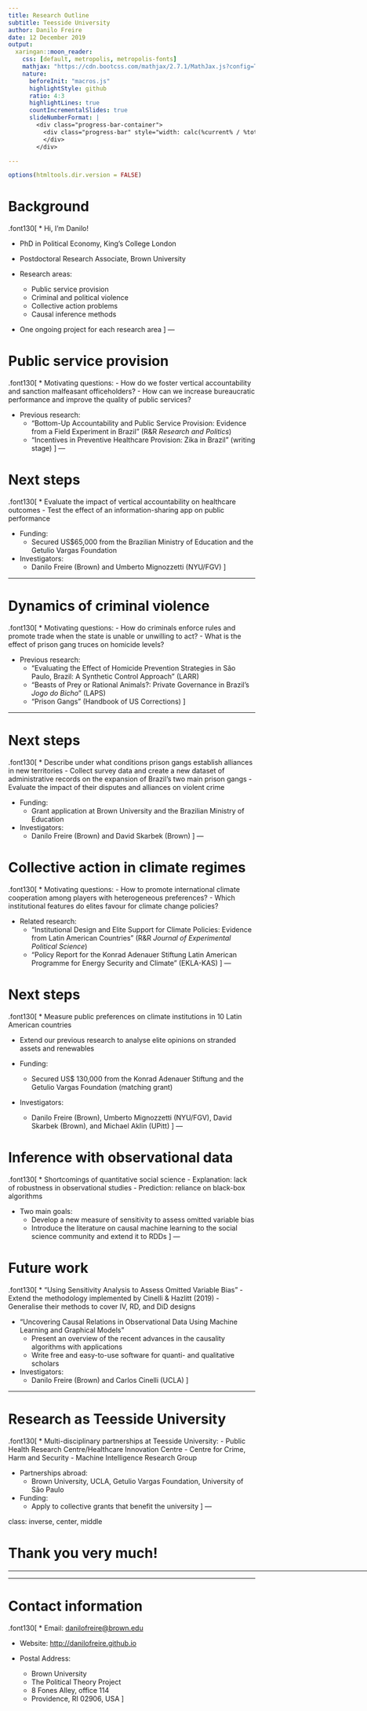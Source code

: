```yaml
---
title: Research Outline
subtitle: Teesside University
author: Danilo Freire 
date: 12 December 2019
output: 
  xaringan::moon_reader:
    css: [default, metropolis, metropolis-fonts]
    mathjax: "https://cdn.bootcss.com/mathjax/2.7.1/MathJax.js?config=TeX-MML-AM_HTMLorMML"
    nature: 
      beforeInit: "macros.js"
      highlightStyle: github
      ratio: 4:3
      highlightLines: true
      countIncrementalSlides: true
      slideNumberFormat: |
        <div class="progress-bar-container">
          <div class="progress-bar" style="width: calc(%current% / %total% * 100%);">
          </div>
        </div>

---
```


```r
options(htmltools.dir.version = FALSE)
```

<style>

.remark-slide-number {
  position: inherit;
}

.remark-slide-number .progress-bar-container {
  position: absolute;
  bottom: 0;
  height: 6px;
  display: block;
  left: 0;
  right: 0;
}

.remark-slide-number .progress-bar {
  height: 100%;
  background-color: #EB811B;
}

.orange {
  color: #EB811B;
}
</style>

# Background

.font130[
* Hi, I'm Danilo!

* PhD in Political Economy, King's College London

* Postdoctoral Research Associate, Brown University

* Research areas: 
	- Public service provision
	- Criminal and political violence
	- Collective action problems
	- Causal inference methods

* One ongoing project for each research area
]
---

# Public service provision

.font130[
* Motivating questions:
	- How do we foster vertical accountability and sanction malfeasant officeholders?
	- How can we increase bureaucratic performance and improve the quality of public services? 

* Previous research:
	- "Bottom-Up Accountability and Public Service Provision: Evidence from a Field Experiment in Brazil" (R&R _Research and Politics_)
	- "Incentives in Preventive Healthcare Provision: Zika in Brazil" (writing stage)
]
---

# Next steps

.font130[
* Evaluate the impact of vertical accountability on healthcare outcomes
	- Test the effect of an information-sharing app on public performance

* Funding:
	- Secured US$65,000 from the Brazilian Ministry of Education and the Getulio Vargas Foundation

* Investigators:
	- Danilo Freire (Brown) and Umberto Mignozzetti (NYU/FGV)
]

---

# Dynamics of criminal violence

.font130[
* Motivating questions:
	- How do criminals enforce rules and promote trade when the state is unable or unwilling to act?
	- What is the effect of prison gang truces on homicide levels?

* Previous research:
	- "Evaluating the Effect of Homicide Prevention Strategies in São Paulo, Brazil: A Synthetic Control Approach" (LARR)
	- "Beasts of Prey or Rational Animals?: Private Governance in Brazil's _Jogo do Bicho_" (LAPS)
	- "Prison Gangs" (Handbook of US Corrections)
]

---

# Next steps 

.font130[
* Describe under what conditions prison gangs establish alliances in new territories
	- Collect survey data and create a new dataset of administrative records on the expansion of Brazil's two main prison gangs
	- Evaluate the impact of their disputes and alliances on violent crime

* Funding:
	- Grant application at Brown University and the Brazilian Ministry of Education

* Investigators:
	- Danilo Freire (Brown) and David Skarbek (Brown)
]
---

# Collective action in climate regimes

.font130[
* Motivating questions:
	- How to promote international climate cooperation among players with heterogeneous preferences? 
	- Which institutional features do elites favour for climate change policies?

* Related research:
	- "Institutional Design and Elite Support for Climate Policies: Evidence from Latin American Countries" (R&R _Journal of Experimental Political Science_)
	- "Policy Report for the Konrad Adenauer Stiftung Latin American Programme for Energy Security and Climate" (EKLA-KAS)
]
---

# Next steps

.font130[
* Measure public preferences on climate institutions in 10 Latin American countries

* Extend our previous research to analyse elite opinions on stranded assets and renewables 

* Funding:
	- Secured US$ 130,000 from the Konrad Adenauer Stiftung and the Getulio Vargas Foundation (matching grant)

* Investigators:
	- Danilo Freire (Brown), Umberto Mignozzetti (NYU/FGV), David Skarbek (Brown), and Michael Aklin (UPitt)
]
---

# Inference with observational data

.font130[
* Shortcomings of quantitative social science
	- Explanation: lack of robustness in observational studies
	- Prediction: reliance on black-box algorithms

* Two main goals:
	- Develop a new measure of sensitivity to assess omitted variable bias
	- Introduce the literature on causal machine learning to the social science community and extend it to RDDs
]
---

# Future work

.font130[
* "Using Sensitivity Analysis to Assess Omitted Variable Bias"
	- Extend the methodology implemented by Cinelli & Hazlitt (2019)
	- Generalise their methods to cover IV, RD, and DiD designs 

* "Uncovering Causal Relations in Observational Data Using Machine Learning and Graphical Models"
	- Present an overview of the recent advances in the causality algorithms with applications 
	- Write free and easy-to-use software for quanti- and qualitative scholars

* Investigators:
	- Danilo Freire (Brown) and Carlos Cinelli (UCLA)
]

---

# Research as Teesside University 

.font130[
* Multi-disciplinary partnerships at Teesside University:
	- Public Health Research Centre/Healthcare Innovation Centre
	- Centre for Crime, Harm and Security
	- Machine Intelligence Research Group

* Partnerships abroad:
	- Brown University, UCLA, Getulio Vargas Foundation, University of São Paulo

* Funding:
	- Apply to collective grants that benefit the university
]
---

class: inverse, center, middle

# Thank you very much!

<html><div style='float:left'></div><hr color='#EB811B' size=1px width=800px></html> 

---

# Contact information

.font130[
* Email: <danilofreire@brown.edu>

* Website: <http://danilofreire.github.io>

* Postal Address:
	- Brown University 
	- The Political Theory Project
	- 8 Fones Alley, office 114
	- Providence, RI 02906, USA
]

